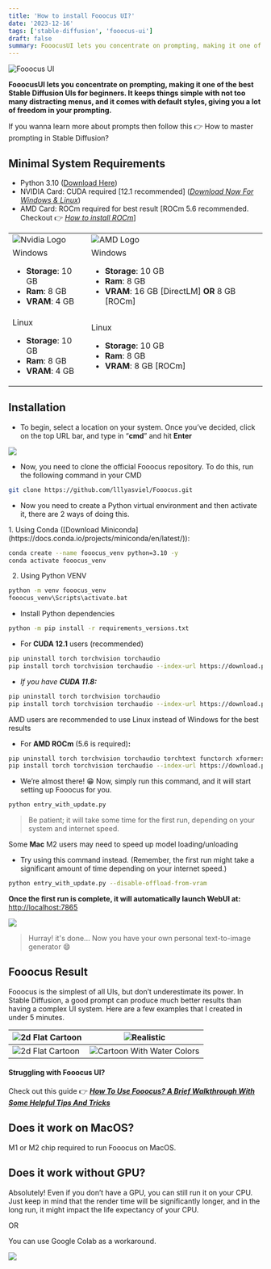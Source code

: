 ```yaml
---
title: 'How to install Fooocus UI?'
date: '2023-12-16'
tags: ['stable-diffusion', 'fooocus-ui']
draft: false
summary: FooocusUI lets you concentrate on prompting, making it one of the best Stable Diffusion UIs for beginners. It keeps things simple with not too many distracting menus, and it comes with default styles, giving you a lot of freedom in your prompting.
---
```


![Fooocus UI](/static/images/blog/9.png)

**FooocusUI lets you concentrate on prompting, making it one of the best Stable Diffusion UIs for beginners. It keeps things simple with not too many distracting menus, and it comes with default styles, giving you a lot of freedom in your prompting.**

<TOCInline toc={props.toc} exclude="Introduction" />

If you wanna learn more about prompts then follow this 👉 How to master prompting in Stable Diffusion?

## Minimal System Requirements

- Python 3.10 ([Download Here](https://www.python.org/downloads/release/python-3100/))
- NVIDIA Card: CUDA required [12.1 recommended] (_[Download Now For Windows & Linux](https://developer.nvidia.com/cuda-12-1-0-download-archive)_)
- AMD Card: ROCm required for best result [ROCm 5.6 recommended. Checkout 👉 _[How to install ROCm](https://rocm.docs.amd.com/en/docs-5.6.0/deploy/windows/quick_start.html)_]

<table>
  <tbody>
    <tr>
      <td>
        <img
          src="/static/images/blog/logo-nvidia.png"
          alt="Nvidia Logo"
          style={{ width: '200px' }}
        />
      </td>
      <td>
        <img src="/static/images/blog/logo-radeon.webp" alt="AMD Logo" style={{ width: '200px' }} />
      </td>
    </tr>
    <tr>
      <td>
        Windows
        <ul>
          <li>
            <strong>Storage</strong>: 10 GB
          </li>
          <li>
            <strong>Ram</strong>: 8 GB
          </li>
          <li>
            <strong>VRAM</strong>: 4 GB
          </li>
        </ul>
      </td>
      <td>
        Windows
        <ul>
          <li>
            <strong>Storage</strong>: 10 GB
          </li>
          <li>
            <strong>Ram</strong>: 8 GB
          </li>
          <li>
            <strong>VRAM</strong>: 16 GB [DirectLM] <strong>OR</strong> 8 GB [ROCm]
          </li>
        </ul>
      </td>
    </tr>
    <tr>
      <td>
        Linux
        <ul>
          <li>
            <strong>Storage</strong>: 10 GB
          </li>
          <li>
            <strong>Ram</strong>: 8 GB
          </li>
          <li>
            <strong>VRAM</strong>: 4 GB
          </li>
        </ul>
      </td>
      <td>
        Linux
        <ul>
          <li>
            <strong>Storage</strong>: 10 GB
          </li>
          <li>
            <strong>Ram</strong>: 8 GB
          </li>
          <li>
            <strong>VRAM</strong>: 8 GB [ROCm]
          </li>
        </ul>
      </td>
    </tr>
  </tbody>
</table>

## Installation

- To begin, select a location on your system. Once you’ve decided, click on the top URL bar, and type in “**cmd**” and hit **Enter**

![](/static/images/blog/10.png)

- Now, you need to clone the official Fooocus repository. To do this, run the following command in your CMD

```bash
git clone https://github.com/lllyasviel/Fooocus.git
```

- Now you need to create a Python virtual environment and then activate it, there are 2 ways of doing this.

<div className="pl-10">
1.  Using Conda ([Download Miniconda](https://docs.conda.io/projects/miniconda/en/latest/)):

```bash
conda create --name fooocus_venv python=3.10 -y
conda activate fooocus_venv
```

2. Using Python VENV

```bash
python -m venv fooocus_venv
fooocus_venv\Scripts\activate.bat
```

</div>

- Install Python dependencies

```bash
python -m pip install -r requirements_versions.txt
```

- For **CUDA 12.1** users (recommended)

```bash
pip uninstall torch torchvision torchaudio
pip install torch torchvision torchaudio --index-url https://download.pytorch.org/whl/cu121
```

- _If you have **CUDA 11.8:**_

```bash
pip uninstall torch torchvision torchaudio
pip install torch torchvision torchaudio --index-url https://download.pytorch.org/whl/cu118
```

AMD users are recommended to use Linux instead of Windows for the best results

- For **AMD ROCm** (5.6 is required)**:**

```bash
pip uninstall torch torchvision torchaudio torchtext functorch xformers
pip install torch torchvision torchaudio --index-url https://download.pytorch.org/whl/rocm5.6
```

- We’re almost there! 😁 Now, simply run this command, and it will start setting up Fooocus for you.

```bash
python entry_with_update.py
```

> Be patient; it will take some time for the first run, depending on your system and internet speed.

Some **Mac** M2 users may need to speed up model loading/unloading

- Try using this command instead. (Remember, the first run might take a significant amount of time depending on your internet speed.)

```bash
python entry_with_update.py --disable-offload-from-vram
```

**Once the first run is complete, it will automatically launch WebUI at:** [http://localhost:7865](http://localhost:7865/)

![](/static/images/blog/11.png)

> Hurray! it's done... Now you have your own personal text-to-image generator 😄

## Fooocus Result

Fooocus is the simplest of all UIs, but don’t underestimate its power. In Stable Diffusion, a good prompt can produce much better results than having a complex UI system. Here are a few examples that I created in under 5 minutes.

| ![2d Flat Cartoon](/static/images/blog/12.png) | ![Realistic](/static/images/blog/13.png)                 |
| ---------------------------------------------- | -------------------------------------------------------- |
| ![2d Flat Cartoon](/static/images/blog/14.png) | ![Cartoon With Water Colors](/static/images/blog/15.png) |

#### Struggling with Fooocus UI?

Check out this guide 👉 _**[How To Use Fooocus? A Brief Walkthrough With Some Helpful Tips And Tricks](https://aityro.com/fooocusui-walkthrough-with-some-helpful-tips-and-tricks)**_

## Does it work on MacOS?

M1 or M2 chip required to run Fooocus on MacOS.

## Does it work without GPU?

Absolutely! Even if you don’t have a GPU, you can still run it on your CPU. Just keep in mind that the render time will be significantly longer, and in the long run, it might impact the life expectancy of your CPU.

OR

You can use Google Colab as a workaround.

[![](https://aityro.com/wp-content/uploads/2023/12/colab-badge.svg)](https://colab.research.google.com/github/lllyasviel/Fooocus/blob/main/fooocus_colab.ipynb)
